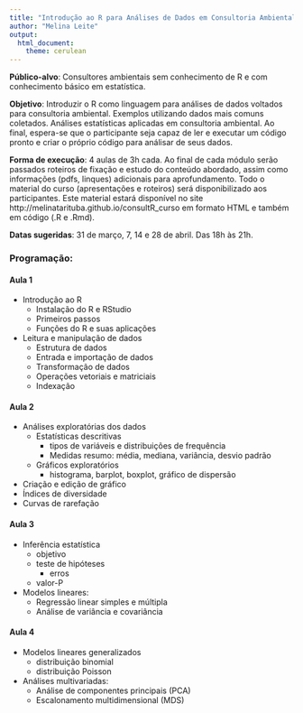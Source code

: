 ```yaml
---
title: "Introdução ao R para Análises de Dados em Consultoria Ambiental"
author: "Melina Leite"
output:
  html_document: 
    theme: cerulean
---
```


**Público-alvo**: Consultores ambientais sem conhecimento de R e com conhecimento básico em estatística.  
 
**Objetivo**: Introduzir o R como linguagem para análises de dados voltados para consultoria ambiental. Exemplos utilizando dados mais comuns coletados. Análises estatísticas aplicadas em consultoria ambiental. Ao final, espera-se que o participante seja capaz de ler e executar um código pronto e criar o próprio código para análisar de seus dados.

**Forma de execução**: 4 aulas de 3h cada. Ao final de cada módulo serão passados roteiros de fixação e estudo do conteúdo abordado, assim como informações (pdfs, linques) adicionais para aprofundamento. Todo o material do curso (apresentações e roteiros) será disponibilizado aos participantes. Este material estará disponível no site http://melinatarituba.github.io/consultR_curso em formato HTML e também em código (.R e .Rmd).


**Datas sugeridas**:  31 de março, 7, 14 e 28 de abril. Das 18h às 21h.

### Programação:  

#### Aula 1  
* Introdução ao R
    +	Instalação do R e RStudio
    +	Primeiros passos
    +	Funções do R e suas aplicações
*	Leitura e manipulação de dados  
    +	Estrutura de dados
    +	Entrada e importação de dados
    +	Transformação de dados
    +	Operações vetoriais e matriciais
    +	Indexação  

#### Aula 2  
*	Análises exploratórias dos dados
    +	Estatísticas descritivas
        +   tipos de variáveis e distribuições de frequência
        +   Medidas resumo: média, mediana, variância, desvio padrão
    +	Gráficos exploratórios
        +   histograma, barplot, boxplot, gráfico de dispersão
*	Criação e edição de gráfico
*	Índices de diversidade
*	Curvas de rarefação


#### Aula 3 
*	Inferência estatística
    +	objetivo
    +   teste de hipóteses
        +   erros
    +   valor-P
*	Modelos lineares:
    +	Regressão linear simples e múltipla
    +	Análise de variância e covariância

#### Aula 4  
*   Modelos lineares generalizados
    +   distribuição binomial
    +   distribuição Poisson
*   Análises multivariadas:
    +	Análise de componentes principais (PCA)
    +	Escalonamento multidimensional (MDS)